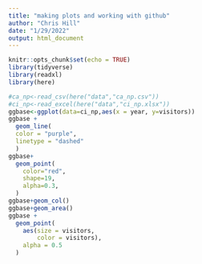 ```yaml
---
title: "making plots and working with github"
author: "Chris Hill"
date: "1/29/2022"
output: html_document
---
```


```r
knitr::opts_chunk$set(echo = TRUE)
library(tidyverse)
library(readxl)
library(here)
```


```r
#ca_np<-read_csv(here("data","ca_np.csv"))
#ci_np<-read_excel(here("data","ci_np.xlsx"))
ggbase<-ggplot(data=ci_np,aes(x = year, y=visitors))
ggbase +
  geom_line(
  color = "purple",
  linetype = "dashed"
  )
ggbase+
  geom_point(
    color="red",
    shape=19,
    alpha=0.3,
  )
ggbase+geom_col()
ggbase+geom_area()
ggbase +
  geom_point(
    aes(size = visitors,
        color = visitors),
    alpha = 0.5
  )
```

